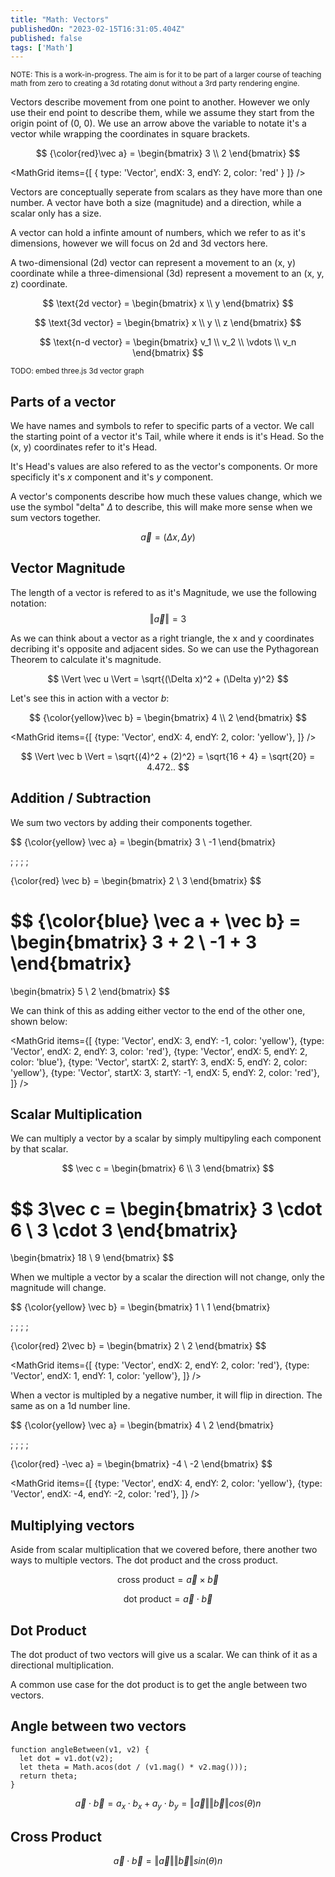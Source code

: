 ```yaml
---
title: "Math: Vectors"
publishedOn: "2023-02-15T16:31:05.404Z"
published: false
tags: ['Math']
---
```


<small>
  NOTE: This is a work-in-progress. The aim is for it to be part of a larger course of teaching math from zero to creating a 3d rotating donut without a 3rd party rendering engine.
</small>

Vectors describe movement from one point to another. However we only use their end point to describe them, while we assume they start from the origin point of (0, 0). We use an arrow above the variable to notate it's a vector while wrapping the coordinates in square brackets.

$$
{\color{red}\vec a} =
\begin{bmatrix}
3 \\
2
\end{bmatrix}
$$

<MathGrid 
  items={[
    { type: 'Vector', endX: 3, endY: 2, color: 'red' }
  ]}
/>

Vectors are conceptually seperate from scalars as they have more than one number. A vector have both a size (magnitude) and a direction, while a scalar only has a size.

A vector can hold a infinte amount of numbers, which we refer to as it's dimensions, however we will focus on 2d and 3d vectors here.

A two-dimensional (2d) vector can represent a movement to an (x, y) coordinate while a three-dimensional (3d) represent a movement to an (x, y, z) coordinate.

$$
\text{2d vector} =
\begin{bmatrix}
x \\
y
\end{bmatrix}
$$

$$
\text{3d vector} =
\begin{bmatrix}
x \\
y \\
z
\end{bmatrix}
$$

$$
\text{n-d vector} =
\begin{bmatrix}
v_1 \\
v_2 \\
\vdots \\
v_n
\end{bmatrix}
$$

<small>TODO: embed three.js 3d vector graph</small>

## Parts of a vector

We have names and symbols to refer to specific parts of a vector. We call the starting point of a vector it's Tail, while where it ends is it's Head. So the (x, y) coordinates refer to it's Head.

It's Head's values are also refered to as the vector's components. Or more specificly it's $x$ component and it's $y$ component.

A vector's components describe how much these values change, which we use the symbol "delta" $\Delta$ to describe, this will make more sense when we sum vectors together.

$$
\vec a = (\Delta x, \Delta y)
$$

## Vector Magnitude

The length of a vector is refered to as it's Magnitude, we use the following notation:
$$
\Vert \vec a \Vert = 3
$$

As we can think about a vector as a right triangle, the x and y coordinates decribing it's opposite and adjacent sides. So we can use the Pythagorean Theorem to calculate it's magnitude.

$$
\Vert \vec u \Vert = \sqrt{(\Delta x)^2 + (\Delta y)^2}
$$

Let's see this in action with a vector $b$:

$$
{\color{yellow}\vec b} =
\begin{bmatrix}
4 \\
2
\end{bmatrix}
$$

<MathGrid 
  items={[
    {type: 'Vector', endX: 4, endY: 2, color: 'yellow'},
  ]}
/>

$$
\Vert \vec b \Vert = \sqrt{(4)^2 + (2)^2} = \sqrt{16 + 4} = \sqrt{20} = 4.472..
$$

## Addition / Subtraction

We sum two vectors by adding their components together.

$$
{\color{yellow} \vec a} = 
\begin{bmatrix}
3 \\
-1
\end{bmatrix}

\;
\;
\;
\;

{\color{red} \vec b} = 
\begin{bmatrix}
2 \\
3
\end{bmatrix}
$$

$$
{\color{blue} \vec a + \vec b} = 
\begin{bmatrix}
3 + 2 \\
-1 + 3
\end{bmatrix}
=
\begin{bmatrix}
5 \\
2
\end{bmatrix}
$$

We can think of this as adding either vector to the end of the other one, shown below:

<MathGrid 
  items={[
    {type: 'Vector', endX: 3, endY: -1, color: 'yellow'},
    {type: 'Vector', endX: 2, endY: 3, color: 'red'},
    {type: 'Vector', endX: 5, endY: 2, color: 'blue'},
    {type: 'Vector', startX: 2, startY: 3, endX: 5, endY: 2, color: 'yellow'},
    {type: 'Vector', startX: 3, startY: -1, endX: 5, endY: 2, color: 'red'},
  ]}
/>

## Scalar Multiplication

We can multiply a vector by a scalar by simply multipyling each component by that scalar.

$$
\vec c =
\begin{bmatrix}
6 \\
3
\end{bmatrix}
$$

$$
3\vec c =
\begin{bmatrix}
3 \cdot 6 \\
3 \cdot 3
\end{bmatrix}
=
\begin{bmatrix}
18 \\
9
\end{bmatrix}
$$

When we multiple a vector by a scalar the direction will not change, only the magnitude will change. 

$$
{\color{yellow} \vec b} = 
\begin{bmatrix}
1 \\
1
\end{bmatrix}

\;
\;
\;
\;

{\color{red} 2\vec b} = 
\begin{bmatrix}
2 \\
2
\end{bmatrix}
$$

<MathGrid 
  items={[
    {type: 'Vector', endX: 2, endY: 2, color: 'red'},
    {type: 'Vector', endX: 1, endY: 1, color: 'yellow'},
  ]}
/>

When a vector is multipled by a negative number, it will flip in direction. The same as on a 1d number line.

$$
{\color{yellow} \vec a} = 
\begin{bmatrix}
4 \\
2
\end{bmatrix}

\;
\;
\;
\;

{\color{red} -\vec a} = 
\begin{bmatrix}
-4 \\
-2
\end{bmatrix}
$$

<MathGrid 
  items={[
    {type: 'Vector', endX: 4, endY: 2, color: 'yellow'},
    {type: 'Vector', endX: -4, endY: -2, color: 'red'},
  ]}
/>

## Multiplying vectors

Aside from scalar multiplication that we covered before, there another two ways to multiple vectors. The dot product and the cross product.

$$
\text{cross product} = \vec a \times \vec b 
$$

$$
\text{dot product} = \vec a \cdot \vec b 
$$

## Dot Product

The dot product of two vectors will give us a scalar. We can think of it as a directional multiplication.

A common use case for the dot product is to get the angle between two vectors.

## Angle between two vectors

```
function angleBetween(v1, v2) {
  let dot = v1.dot(v2);
  let theta = Math.acos(dot / (v1.mag() * v2.mag()));
  return theta;
}
```


$$
\overrightarrow{a}\cdot\overrightarrow{b} = a_x \cdot b_x + a_y \cdot b_y = \Vert\overrightarrow{a}\Vert \Vert\overrightarrow{b}\Vert cos(\theta) n
$$

## Cross Product

$$
\overrightarrow{a}\cdot\overrightarrow{b} = \Vert\overrightarrow{a}\Vert \Vert\overrightarrow{b}\Vert sin(\theta) n
$$
